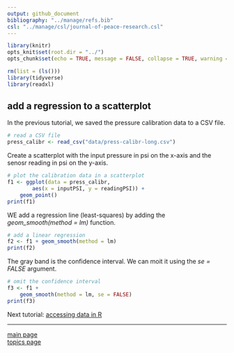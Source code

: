 ```yaml
---
output: github_document
bibliography: "../manage/refs.bib" 
csl: "../manage/csl/journal-of-peace-research.csl"
---
```


```r
library(knitr)
opts_knit$set(root.dir = "../")
opts_chunk$set(echo = TRUE, message = FALSE, collapse = TRUE, warning = FALSE, cache = TRUE, cache.path = "tut-04-cache/", fig.path = "tut-04-images/")
```

```r
rm(list = (ls()))
library(tidyverse)
library(readxl)
```

## add a regression to a scatterplot

In the previous tutorial, we saved the pressure calibration data to a CSV file. 

```r
# read a CSV file
press_calibr <- read_csv("data/press-calibr-long.csv")
```

Create a scatterplot with the input pressure in psi on the x-axis and the senosr reading in psi on the y-axis. 

```r
# plot the calibration data in a scatterplot
f1 <- ggplot(data = press_calibr,
		aes(x = inputPSI, y = readingPSI)) +
	geom_point()
print(f1)
```

WE add a regression line (least-squares) by adding the *geom_smooth(method = lm)* function.  

```r
# add a linear regression
f2 <- f1 + geom_smooth(method = lm)
print(f2)
```

The gray band is the confidence interval. We can moit it using the *se = FALSE* argument. 

```r
# omit the confidence interval
f3 <- f1 +
	geom_smooth(method = lm, se = FALSE)
print(f3)
```

Next tutorial: [accessing data in R](tut-0407_access-data-in-R.md)

---

[main page](../README.md)<br> 
[topics page](../README-by-topic.md)


